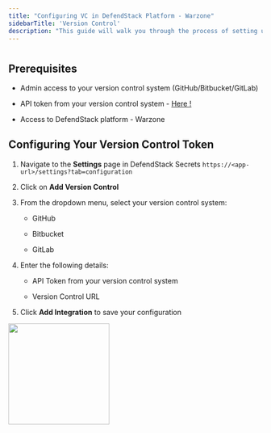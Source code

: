 ```yaml
---
title: "Configuring VC in DefendStack Platform - Warzone"
sidebarTitle: 'Version Control'
description: "This guide will walk you through the process of setting up DefendStack Warzone for your version control system and enabling real-time scanning capabilities."
---
```


#

## Prerequisites

* Admin access to your version control system (GitHub/Bitbucket/GitLab)

* API token from your version control system - [Here !](https://docs.defendstack.org/DefendStack-Warzone/Get-Started/Get-Token)

* Access to DefendStack platform - Warzone


## Configuring Your Version Control Token

1. Navigate to the **Settings** page in DefendStack Secrets `https://<app-url>/settings?tab=configuration`

2. Click on **Add Version Control**

3. From the dropdown menu, select your version control system:

   * GitHub

   * Bitbucket

   * GitLab

4. Enter the following details:

   * API Token from your version control system

   * Version Control URL

5. Click **Add Integration** to save your configuration

<img height="200" src="/add_vc.png" />
